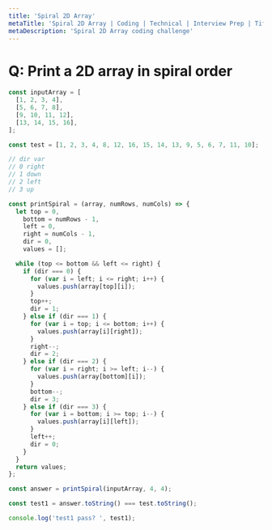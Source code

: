 ```yaml
---
title: 'Spiral 2D Array'
metaTitle: 'Spiral 2D Array | Coding | Technical | Interview Prep | Tiffany Lea'
metaDescription: 'Spiral 2D Array coding challenge'
---
```


# Q: Print a 2D array in spiral order

```javascript
const inputArray = [
  [1, 2, 3, 4],
  [5, 6, 7, 8],
  [9, 10, 11, 12],
  [13, 14, 15, 16],
];

const test = [1, 2, 3, 4, 8, 12, 16, 15, 14, 13, 9, 5, 6, 7, 11, 10];

// dir var
// 0 right
// 1 down
// 2 left
// 3 up

const printSpiral = (array, numRows, numCols) => {
  let top = 0,
    bottom = numRows - 1,
    left = 0,
    right = numCols - 1,
    dir = 0,
    values = [];

  while (top <= bottom && left <= right) {
    if (dir === 0) {
      for (var i = left; i <= right; i++) {
        values.push(array[top][i]);
      }
      top++;
      dir = 1;
    } else if (dir === 1) {
      for (var i = top; i <= bottom; i++) {
        values.push(array[i][right]);
      }
      right--;
      dir = 2;
    } else if (dir === 2) {
      for (var i = right; i >= left; i--) {
        values.push(array[bottom][i]);
      }
      bottom--;
      dir = 3;
    } else if (dir === 3) {
      for (var i = bottom; i >= top; i--) {
        values.push(array[i][left]);
      }
      left++;
      dir = 0;
    }
  }
  return values;
};

const answer = printSpiral(inputArray, 4, 4);

const test1 = answer.toString() === test.toString();

console.log('test1 pass? ', test1);
```
